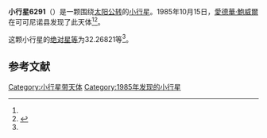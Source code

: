 {{Infobox planet
| bgcolour = #FFFFC0
| name = 6291 Renzetti
| symbol = 
| image = 
| caption = 
| discovery = yes
| discovery_ref = 
| discoverer = [[愛德華·鮑威爾|愛德華·鮑威爾]]
| discovery_site = [[可可尼诺县|可可尼诺县]] 
| discovered = 1985年10月15日
| designations = yes
| mp_name = 
| named_after = 
| alt_names = 1985 TM1/ 1989 TA
| mp_category = [[主带小行星|主带小行星]]
| orbit_ref = <ref name="a">[http://ssd.jpl.nasa.gov/sbdb.cgi?sstr=6291 6291 Renzetti] {{Wayback|url=http://ssd.jpl.nasa.gov/sbdb.cgi?sstr=6291 |date=20140814231316 }}，小行星數據庫瀏覽器（JPL Small-Body Database Browser）－[[美国国家航空航天局|美国国家航空航天局]]喷气推进实验室</ref>
| epoch = 2456400.5 (2013年4月18日更新)
| aphelion = {{convert|3.0148940|AU|km|3|abbr=on|lk=out}}
| perihelion = {{convert|1.9456036|AU|km|3|abbr=on}}
| semimajor = {{convert|2.4802488|AU|km|3|abbr=on}}
| eccentricity = 0.2155611
| period = 1426.728401 [[日|日]]<br />3.91[[儒略年|儒略年]]
| avg_speed = 
| inclination = 11.51829
| asc_node = 21.35605
| mean_anomaly = 
| arg_peri = 32.26821
| satellites = 
| physical_characteristics = yes
| dimensions = 
| mass = 
| density = 
| surface_grav = 
| escape_velocity = 
| sidereal_day = 
| axial_tilt = 
| pole_ecliptic_lat = 
| pole_ecliptic_lon = 
| albedo = 
| temperatures= 
| temp_name1 = 
| mean_temp_1 = 
| max_temp_1 = 
| temp_name2 = 
| max_temp_2 = 
| spectral_type = 
| abs_magnitude = 32.26821
}}

'''小行星6291'''（{{lang-en|6291 Renzetti}}）是一颗围绕[[太阳|太阳]][[公转|公转]]的[[小行星|小行星]]。1985年10月15日，[[愛德華·鮑威爾|愛德華·鮑威爾]]在可可尼诺县发现了此天体<ref name="a" /><ref>{{cite news|title=小行星列表|url=http://cfa-www.harvard.edu/iau/lists/NumberedMPs.txt|accessdate=2013-07-08|newspaper=哈佛大学|archive-date=2008-05-17|archive-url=https://web.archive.org/web/20080517010638/http://cfa-www.harvard.edu/iau/lists/NumberedMPs.txt|dead-url=no}}</ref>。

这颗小行星的[[绝对星等|绝对星等]]为32.26821等<ref name="a" />。

==参考文献==
{{reflist}}
{{Minor Planet Number|[[小行星6290|小行星6290]]|[[小行星6292|小行星6292]]}}

{{小天体}}

[[Category:小行星带天体|Category:小行星带天体]]
[[Category:1985年发现的小行星|Category:1985年发现的小行星]]

{{asteroid-stub}}
